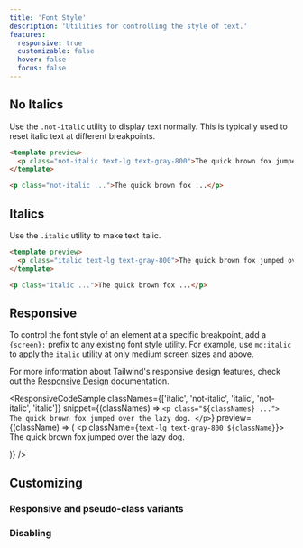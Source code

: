 ```yaml
---
title: 'Font Style'
description: 'Utilities for controlling the style of text.'
features:
  responsive: true
  customizable: false
  hover: false
  focus: false
---
```




## No Italics

Use the `.not-italic` utility to display text normally. This is typically used to reset italic text at different breakpoints.

```html
<template preview>
  <p class="not-italic text-lg text-gray-800">The quick brown fox jumped over the lazy dog.</p>
</template>

<p class="not-italic ...">The quick brown fox ...</p>
```

## Italics

Use the `.italic` utility to make text italic.

```html
<template preview>
  <p class="italic text-lg text-gray-800">The quick brown fox jumped over the lazy dog.</p>
</template>

<p class="italic ...">The quick brown fox ...</p>
```

## Responsive

To control the font style of an element at a specific breakpoint, add a `{screen}:` prefix to any existing font style utility. For example, use `md:italic` to apply the `italic` utility at only medium screen sizes and above.

For more information about Tailwind's responsive design features, check out the [Responsive Design](/docs/responsive-design) documentation.

<ResponsiveCodeSample
  classNames={['italic', 'not-italic', 'italic', 'not-italic', 'italic']}
  snippet={(classNames) => `
    <p class="${classNames} ...">
      The quick brown fox jumped over the lazy dog.
    </p>
  `}
  preview={(className) => (
    <p className={`text-lg text-gray-800 ${className}`}>
      The quick brown fox jumped over the lazy dog.
    </p>
  )}
/>

## Customizing

### Responsive and pseudo-class variants

<Variants plugin="fontStyle" />

### Disabling

<Disabling plugin="fontStyle" />
